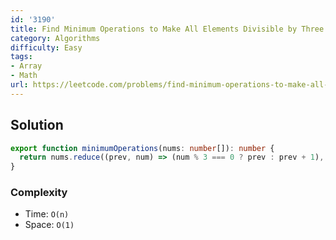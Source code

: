 ```yaml
---
id: '3190'
title: Find Minimum Operations to Make All Elements Divisible by Three
category: Algorithms
difficulty: Easy
tags:
- Array
- Math
url: https://leetcode.com/problems/find-minimum-operations-to-make-all-elements-divisible-by-three
---
```


## Solution

```typescript filename="solution.ts" copy
export function minimumOperations(nums: number[]): number {
  return nums.reduce((prev, num) => (num % 3 === 0 ? prev : prev + 1), 0);
}
```

### Complexity

- Time: `O(n)`
- Space: `O(1)`


